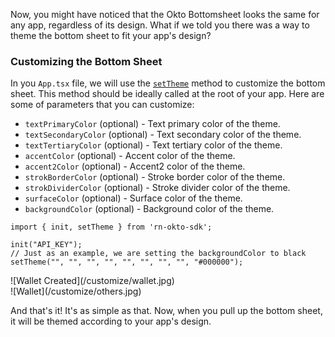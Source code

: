 
Now, you might have noticed that the Okto Bottomsheet looks the same for any app, regardless of its design. What if we told you there was a way to theme the bottom sheet to fit your app's design?

### Customizing the Bottom Sheet
In you `App.tsx` file, we will use the [`setTheme`](/sdk-reference/setTheme) method to customize the bottom sheet. This method should be ideally called at the root of your app. Here are some of parameters that you can customize:
- `textPrimaryColor` (optional) - Text primary color of the theme.
- `textSecondaryColor` (optional) - Text secondary color of the theme.
- `textTertiaryColor` (optional) - Text tertiary color of the theme.
- `accentColor` (optional) - Accent color of the theme.
- `accent2Color` (optional) - Accent2 color of the theme.
- `strokBorderColor` (optional) - Stroke border color of the theme.
- `strokDividerColor` (optional) - Stroke divider color of the theme.
- `surfaceColor` (optional) - Surface color of the theme.
- `backgroundColor` (optional) - Background color of the theme.

```tsx filename="App.tsx" copy
import { init, setTheme } from 'rn-okto-sdk';

init("API_KEY");
// Just as an example, we are setting the backgroundColor to black
setTheme("", "", "", "", "", "", "", "", "#000000");
```
<div style={{ display: 'flex', gap: 12 }}>
    <div style={{ width: "30%" }}>
        ![Wallet Created](/customize/wallet.jpg)
    </div>
    <div style={{ width: "30%" }}>
        ![Wallet](/customize/others.jpg)
    </div>
</div>

And that's it! It's as simple as that. Now, when you pull up the bottom sheet, it will be themed according to your app's design.
